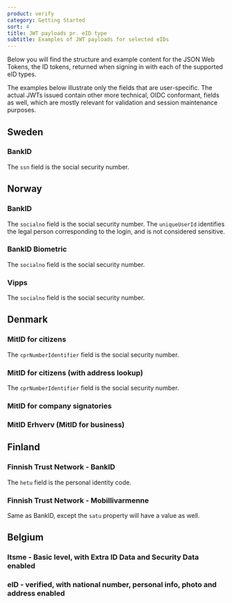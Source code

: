 ```yaml
---
product: verify
category: Getting Started
sort: 4
title: JWT payloads pr. eID type
subtitle: Examples of JWT payloads for selected eIDs
---
```




Below you will find the structure and example content for the JSON Web Tokens, the ID tokens, returned when signing in with each of the supported eID types.

The examples below illustrate only the fields that are user-specific. The actual JWTs issued contain other more technical, OIDC conformant, fields as well, which are mostly relevant for validation and session maintenance purposes.

## Sweden

### BankID

<SwedishBankIdJwtSnippet />

The `ssn` field is the social security number.

## Norway

### BankID

<NorwegianBankIdJwtSnippet />

The `socialno` field is the social security number. The `uniqueUserId` identifies the legal person corresponding to the login, and is not considered sensitive.

### BankID Biometric

<NorwegianBankIdBiometricJwtSnippet />

The `socialno` field is the social security number.

### Vipps

<NorwegianVippsJwtSnippet />

The `socialno` field is the social security number.

## Denmark

### MitID for citizens

<DanishMitIDJwtSnippet />

The `cprNumberIdentifier` field is the social security number.

### MitID for citizens (with address lookup)

<DanishMitIDAddressJwtSnippet />

The `cprNumberIdentifier` field is the social security number.

### MitID for company signatories

<DanishMitIDCompanySignatoryJwtSnippet />

### MitID Erhverv (MitID for business)

<DanishMitIDErhvervJwtSnippet />

## Finland

### Finnish Trust Network - BankID

<FtnJwtSnippet />

The `hetu` field is the personal identity code.

### Finnish Trust Network - Mobillivarmenne
Same as BankID, except the `satu` property will have a value as well.

## Belgium

### Itsme - Basic level, with Extra ID Data and Security Data enabled

<BelgianItsmeJwtSnippet />

<a name="beeid"></a>

### eID - verified, with national number, personal info, photo and address enabled

 <BelgianEidJwtSnippet />